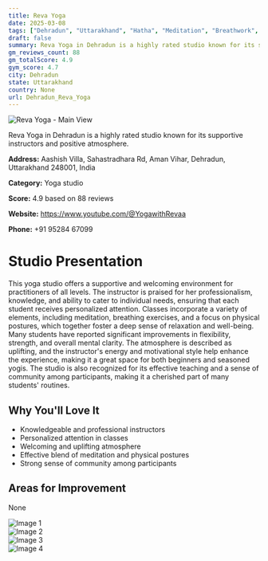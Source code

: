 ```yaml
---
title: Reva Yoga
date: 2025-03-08
tags: ["Dehradun", "Uttarakhand", "Hatha", "Meditation", "Breathwork", "supportive environment", "Dehradun"]  
draft: false
summary: Reva Yoga in Dehradun is a highly rated studio known for its supportive instructors and positive atmosphere.
gm_reviews_count: 88
gm_totalScore: 4.9
gym_score: 4.7
city: Dehradun
state: Uttarakhand
country: None
url: Dehradun_Reva_Yoga
---
```


<div className="aspect-[16/9] relative my-8">
  <img 
    src="https://lh5.googleusercontent.com/p/AF1QipO7F4TaiJ1ElIZPh6v9kZVoGtF3bvRZspQ9Dfqb=w1920-h1080-k-no"
    alt="Reva Yoga - Main View"
    className="object-cover absolute inset-0 w-full h-full rounded-lg"
  />
</div>

Reva Yoga in Dehradun is a highly rated studio known for its supportive instructors and positive atmosphere.

**Address:** Aashish Villa, Sahastradhara Rd, Aman Vihar, Dehradun, Uttarakhand 248001, India

**Category:** Yoga studio

**Score:** 4.9 based on 88 reviews

**Website:** https://www.youtube.com/@YogawithRevaa

**Phone:** +91 95284 67099

# Studio Presentation

This yoga studio offers a supportive and welcoming environment for practitioners of all levels. The instructor is praised for her professionalism, knowledge, and ability to cater to individual needs, ensuring that each student receives personalized attention. Classes incorporate a variety of elements, including meditation, breathing exercises, and a focus on physical postures, which together foster a deep sense of relaxation and well-being. Many students have reported significant improvements in flexibility, strength, and overall mental clarity. The atmosphere is described as uplifting, and the instructor's energy and motivational style help enhance the experience, making it a great space for both beginners and seasoned yogis. The studio is also recognized for its effective teaching and a sense of community among participants, making it a cherished part of many students' routines.

## Why You'll Love It

- Knowledgeable and professional instructors
- Personalized attention in classes
- Welcoming and uplifting atmosphere
- Effective blend of meditation and physical postures
- Strong sense of community among participants

## Areas for Improvement

None

<div className="grid grid-cols-1 xl:grid-cols-2 gap-4 my-8">
<div className="aspect-[4/3] relative"><img src="https://lh3.googleusercontent.com/p/AF1QipOEBYaocFNe5pHvE9ktQt1MDmy6qGnyes3Vmgge=w1920-h1080-k-no" alt="Image 1" className="object-cover absolute inset-0 w-full h-full rounded-lg" /></div>
<div className="aspect-[4/3] relative"><img src="https://lh5.googleusercontent.com/p/AF1QipMrnw0b9kNLKQgyvttP1t8WPo0l5OKjuidtHVMx=w1920-h1080-k-no" alt="Image 2" className="object-cover absolute inset-0 w-full h-full rounded-lg" /></div>
<div className="aspect-[4/3] relative"><img src="https://lh5.googleusercontent.com/p/AF1QipNqodNczUZvpzwQ9tasMmKeLXb70lXcPPqeFqRt=w1920-h1080-k-no" alt="Image 3" className="object-cover absolute inset-0 w-full h-full rounded-lg" /></div>
<div className="aspect-[4/3] relative"><img src="https://lh5.googleusercontent.com/p/AF1QipMH8DnlqTrO2qRzs6nOGCsPH-UrB0e4JEGHE91m=w1920-h1080-k-no" alt="Image 4" className="object-cover absolute inset-0 w-full h-full rounded-lg" /></div>
</div>